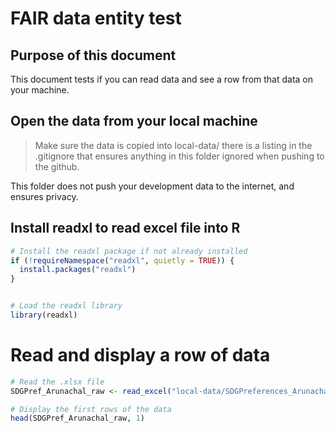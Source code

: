 # FAIR data entity test

## Purpose of this document

This document tests if you can read data and see a row from that data on your machine.

## Open the data from your local machine

> Make sure the data is copied into local-data/ there is a listing in the .gitignore that ensures anything in this folder ignored when pushing to the github. 

This folder does not push your development data to the internet, and ensures privacy. 

## Install readxl to read excel file into R

```r
# Install the readxl package if not already installed
if (!requireNamespace("readxl", quietly = TRUE)) {
  install.packages("readxl")
}


# Load the readxl library
library(readxl)

```

# Read and display a row of data

```r

# Read the .xlsx file
SDGPref_Arunachal_raw <- read_excel("local-data/SDGPreferences_Arunachal.xlsx")

# Display the first rows of the data
head(SDGPref_Arunachal_raw, 1)
```

